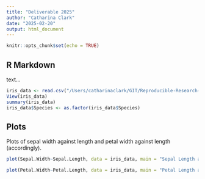 ```yaml
---
title: "Deliverable 2025"
author: "Catharina Clark"
date: "2025-02-20"
output: html_document
---
```


```r
knitr::opts_chunk$set(echo = TRUE)
```

## R Markdown

text...

```r
iris_data <- read.csv("/Users/catharinaclark/GIT/Reproducible-Research-GITHub-Deliverable-CLRCAT008/iris.csv")
View(iris_data)
summary(iris_data)
iris_data$Species <- as.factor(iris_data$Species)
```

## Plots

  Plots of sepal width against length and petal width against length (accordingly).

```r
plot(Sepal.Width~Sepal.Length, data = iris_data, main = "Sepal Length and Width of Iris Flowers", xlab = "Sepal Length (mm)", ylab = "Sepal Width (mm)", pch = 19, cex = 0.5, col = as.numeric(iris_data$Species))

plot(Petal.Width~Petal.Length, data = iris_data, main = "Petal Length and Width of Iris Flowers", xlab = "Petal Length (mm)", ylab = "Petal Width (mm)", pch = 19, cex = 0.5, col = as.numeric(iris_data$Species))
```
